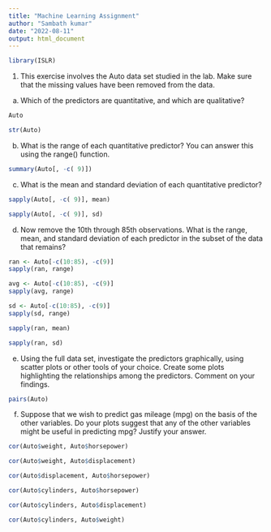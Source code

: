 ---
title: "Machine Learning Assignment"
author: "Sambath kumar"
date: "2022-08-11"
output: html_document
---

```{r}
library(ISLR)
```

1.	This exercise involves the Auto data set studied in the lab. Make sure that the missing values have been removed from the data.

 (a) Which of the predictors are quantitative, and which are qualitative?
 
```{r}
Auto
```

```{r}
str(Auto)
```

 
(b) What is the range of each quantitative predictor? You can answer this using the range() function.

```{r}
summary(Auto[, -c( 9)])
```

(c) What is the mean and standard deviation of each quantitative predictor? 

```{r}
sapply(Auto[, -c( 9)], mean)
```
```{r}
sapply(Auto[, -c( 9)], sd)
```

(d)	 Now remove the 10th through 85th observations. What is the range, mean, and standard deviation of each predictor in the subset of the data that remains? 

```{r}
ran <- Auto[-c(10:85), -c(9)]
sapply(ran, range)
```

```{r}
avg <- Auto[-c(10:85), -c(9)]
sapply(avg, range)
```

```{r}
sd <- Auto[-c(10:85), -c(9)]
sapply(sd, range)
```

```{r}
sapply(ran, mean)

```
```{r}
sapply(ran, sd)

```


(e)	Using the full data set, investigate the predictors graphically, using scatter plots or other tools of your choice. Create some plots highlighting the relationships among the predictors. Comment on your findings.

```{r}
pairs(Auto)
```

(f) Suppose that we wish to predict gas mileage (mpg) on the basis of the other variables. Do your plots suggest that any of the other variables might be useful in predicting mpg? Justify your answer.

```{r}

cor(Auto$weight, Auto$horsepower)

```

```{r}

cor(Auto$weight, Auto$displacement)

```

```{r}

cor(Auto$displacement, Auto$horsepower)

```

```{r}

cor(Auto$cylinders, Auto$horsepower)

```

```{r}

cor(Auto$cylinders, Auto$displacement)

```

```{r}

cor(Auto$cylinders, Auto$weight)

```


